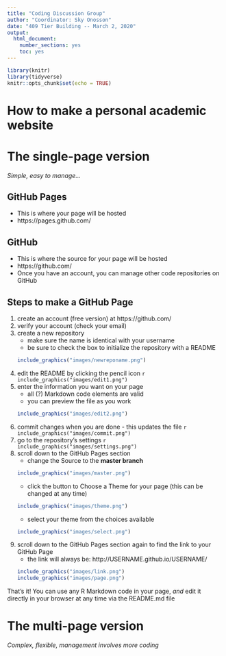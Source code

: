 ```yaml
---
title: "Coding Discussion Group"
author: "Coordinator: Sky Onosson"
date: "409 Tier Building -- March 2, 2020"
output: 
  html_document: 
    number_sections: yes
    toc: yes
---
```


```r
library(knitr)
library(tidyverse)
knitr::opts_chunk$set(echo = TRUE)
```

# How to make a personal academic website{-}

# The single-page version

*Simple, easy to manage...*

## GitHub Pages

* This is where your page will be hosted
* https://pages.github.com/

## GitHub

* This is where the source for your page will be hosted
* https://github.com/
* Once you have an account, you can manage other code repositories on GitHub

## Steps to make a GitHub Page

1. create an account (free version) at https://github.com/
1. verify your account (check your email)
1. create a new repository 
    * make sure the name is identical with your username
    * be sure to check the box to initialize the repository with a README
    ```r
    include_graphics("images/newreponame.png")
    ```
1. edit the README by clicking the pencil icon
    ```r
    include_graphics("images/edit1.png")
    ```
1. enter the information you want on your page
    * all (?) Markdown code elements are valid
    * you can preview the file as you work
    ```r
    include_graphics("images/edit2.png")
    ```
1. commit changes when you are done - this updates the file
    ```r
    include_graphics("images/commit.png")
    ```
1. go to the repository's settings
    ```r
    include_graphics("images/settings.png")
    ```
1. scroll down to the GitHub Pages section
    * change the Source to the **master branch**
    ```r
    include_graphics("images/master.png")
    ```
    * click the button to Choose a Theme for your page (this can be changed at any time)
    ```r
    include_graphics("images/theme.png")
    ```
    * select your theme from the choices available
    ```r
    include_graphics("images/select.png")
    ```
1. scroll down to the GitHub Pages section again to find the link to your GitHub Page
    * the link will always be: http://USERNAME.github.io/USERNAME/
    ```r
    include_graphics("images/link.png")
    include_graphics("images/page.png")
    ```

That's it! You can use any R Markdown code in your page, *and* edit it directly in your browser at any time via the README.md file



# The multi-page version

*Complex, flexible, management involves more coding*